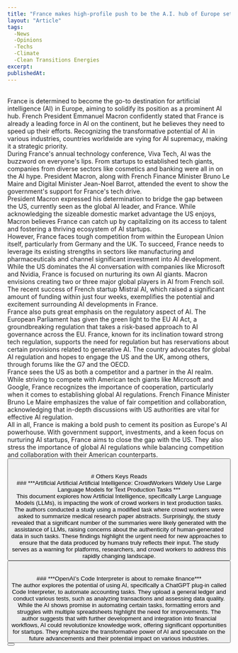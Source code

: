 ```yaml
---
title: "France makes high-profile push to be the A.I. hub of Europe setting up challenge to U.S., China"
layout: "Article"
tags:
  -News
  -Opinions
  -Techs
  -Climate
  -Clean Transitions Energies
excerpt:
publishedAt:
---
```

<br/>
France is determined to become the go-to destination for artificial intelligence (AI) in Europe, aiming to solidify its position as a prominent AI hub. French President Emmanuel Macron confidently stated that France is already a leading force in AI on the continent, but he believes they need to speed up their efforts. Recognizing the transformative potential of AI in various industries, countries worldwide are vying for AI supremacy, making it a strategic priority.
<br/>
During France's annual technology conference, Viva Tech, AI was the buzzword on everyone's lips. From startups to established tech giants, companies from diverse sectors like cosmetics and banking were all in on the AI hype. President Macron, along with French Finance Minister Bruno Le Maire and Digital Minister Jean-Noel Barrot, attended the event to show the government's support for France's tech drive.
<br/>
President Macron expressed his determination to bridge the gap between the US, currently seen as the global AI leader, and France. While acknowledging the sizeable domestic market advantage the US enjoys, Macron believes France can catch up by capitalizing on its access to talent and fostering a thriving ecosystem of AI startups.
<br/>
However, France faces tough competition from within the European Union itself, particularly from Germany and the UK. To succeed, France needs to leverage its existing strengths in sectors like manufacturing and pharmaceuticals and channel significant investment into AI development.
<br/>
While the US dominates the AI conversation with companies like Microsoft and Nvidia, France is focused on nurturing its own AI giants. Macron envisions creating two or three major global players in AI from French soil. The recent success of French startup Mistral AI, which raised a significant amount of funding within just four weeks, exemplifies the potential and excitement surrounding AI developments in France.
<br/>
France also puts great emphasis on the regulatory aspect of AI. The European Parliament has given the green light to the EU AI Act, a groundbreaking regulation that takes a risk-based approach to AI governance across the EU. France, known for its inclination toward strong tech regulation, supports the need for regulation but has reservations about certain provisions related to generative AI. The country advocates for global AI regulation and hopes to engage the US and the UK, among others, through forums like the G7 and the OECD.
<br/>
France sees the US as both a competitor and a partner in the AI realm. While striving to compete with American tech giants like Microsoft and Google, France recognizes the importance of cooperation, particularly when it comes to establishing global AI regulations. French Finance Minister Bruno Le Maire emphasizes the value of fair competition and collaboration, acknowledging that in-depth discussions with US authorities are vital for effective AI regulation.
<br/>
All in all, France is making a bold push to cement its position as Europe's AI powerhouse. With government support, investments, and a keen focus on nurturing AI startups, France aims to close the gap with the US. They also stress the importance of global AI regulations while balancing competition and collaboration with their American counterparts.
<br/>
<Button
  address="https://www.visualcapitalist.com/sp/visualizing-the-global-semiconductor-supply-chain/"
  text="Source"
/>
<br/>
<br/>
# Others Keys Reads
<br/>
### ***Artificial Artificial Artificial Intelligence: CrowdWorkers Widely Use Large Language Models for Text Production Tasks ***
<br/>
This document explores how Artificial Intelligence, specifically Large Language Models (LLMs), is impacting the work of crowd workers in text production tasks. The authors conducted a study using a modified task where crowd workers were asked to summarize medical research paper abstracts. Surprisingly, the study revealed that a significant number of the summaries were likely generated with the assistance of LLMs, raising concerns about the authenticity of human-generated data in such tasks. These findings highlight the urgent need for new approaches to ensure that the data produced by humans truly reflects their input. The study serves as a warning for platforms, researchers, and crowd workers to address this rapidly changing landscape.
<br/>
<Button
  address="https://arxiv.org/pdf/2306.07899.pdf"
  text="Source"
/>
<br/>
<br/>
### ***OpenAI’s Code Interpreter is about to remake finance***
<br/>
The author explores the potential of using AI, specifically a ChatGPT plug-in called Code Interpreter, to automate accounting tasks. They upload a general ledger and conduct various tests, such as analyzing transactions and assessing data quality. While the AI shows promise in automating certain tasks, formatting errors and struggles with multiple spreadsheets highlight the need for improvements. The author suggests that with further development and integration into financial workflows, AI could revolutionize knowledge work, offering significant opportunities for startups. They emphasize the transformative power of AI and speculate on the future advancements and their potential impact on various industries.
<br/>
<Button
  address="https://every.to/napkin-math/openai-s-code-interpreter-is-about-to-remake-finance"
  text="Source"
/>
